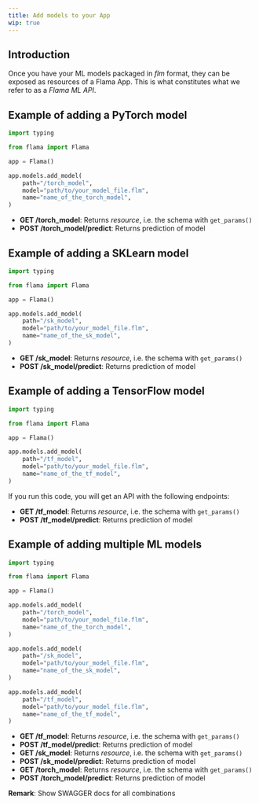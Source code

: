 ```yaml
---
title: Add models to your App
wip: true
---
```


## Introduction

Once you have your ML models packaged in _flm_ format, they can be exposed as resources
of a Flama App. This is what constitutes what we refer to as a _Flama ML API_.

## Example of adding a PyTorch model

```python
import typing

from flama import Flama

app = Flama()

app.models.add_model(
    path="/torch_model",
    model="path/to/your_model_file.flm",
    name="name_of_the_torch_model",
)
```

- **GET /torch_model**: Returns _resource_, i.e. the schema with `get_params()`
- **POST /torch_model/predict**: Returns prediction of model

## Example of adding a SKLearn model

```python
import typing

from flama import Flama

app = Flama()

app.models.add_model(
    path="/sk_model",
    model="path/to/your_model_file.flm",
    name="name_of_the_sk_model",
)
```

- **GET /sk_model**: Returns _resource_, i.e. the schema with `get_params()`
- **POST /sk_model/predict**: Returns prediction of model

## Example of adding a TensorFlow model

```python
import typing

from flama import Flama

app = Flama()

app.models.add_model(
    path="/tf_model",
    model="path/to/your_model_file.flm",
    name="name_of_the_tf_model",
)
```

If you run this code, you will get an API with the following endpoints:

- **GET /tf_model**: Returns _resource_, i.e. the schema with `get_params()`
- **POST /tf_model/predict**: Returns prediction of model

## Example of adding multiple ML models

```python
import typing

from flama import Flama

app = Flama()

app.models.add_model(
    path="/torch_model",
    model="path/to/your_model_file.flm",
    name="name_of_the_torch_model",
)

app.models.add_model(
    path="/sk_model",
    model="path/to/your_model_file.flm",
    name="name_of_the_sk_model",
)

app.models.add_model(
    path="/tf_model",
    model="path/to/your_model_file.flm",
    name="name_of_the_tf_model",
)
```

- **GET /tf_model**: Returns _resource_, i.e. the schema with `get_params()`
- **POST /tf_model/predict**: Returns prediction of model
- **GET /sk_model**: Returns _resource_, i.e. the schema with `get_params()`
- **POST /sk_model/predict**: Returns prediction of model
- **GET /torch_model**: Returns _resource_, i.e. the schema with `get_params()`
- **POST /torch_model/predict**: Returns prediction of model

**Remark**: Show SWAGGER docs for all combinations

